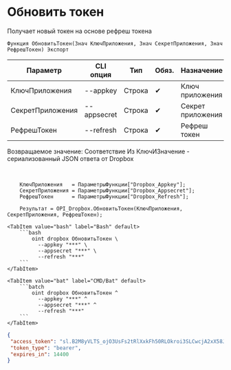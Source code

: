 ﻿---
sidebar_position: 3
description: Обновить токен и другие функции для работы с Dropbox в Открытом пакете интеграций - бесплатной open-source библиотеке интеграций для 1С:Предприятие 8, OneScript и CLI
keywords: [1C, 1С, 1С:Предприятие, 1С:Предприятие 8.3, API, Интеграция, Сервисы, Обмен, OneScript, CLI, Dropbox]
---


# Обновить токен
 Получает новый токен на основе рефреш токена



`Функция ОбновитьТокен(Знач КлючПриложения, Знач СекретПриложения, Знач РефрешТокен) Экспорт`

  | Параметр | CLI опция | Тип | Обяз. | Назначение |
  |-|-|-|-|-|
  | КлючПриложения | --appkey | Строка | &#x2714; | Ключ приложения |
  | СекретПриложения | --appsecret | Строка | &#x2714; | Секрет приложения |
  | РефрешТокен | --refresh | Строка | &#x2714; | Рефреш токен |

  
  Возвращаемое значение:   Соответствие Из КлючИЗначение - сериализованный JSON ответа от Dropbox

<br/>



```bsl title="Пример использования для 1С:Предприятие/OneScript"
    КлючПриложения   = ПараметрыФункции["Dropbox_Appkey"];
    СекретПриложения = ПараметрыФункции["Dropbox_Appsecret"];
    РефрешТокен      = ПараметрыФункции["Dropbox_Refresh"];

    Результат = OPI_Dropbox.ОбновитьТокен(КлючПриложения, СекретПриложения, РефрешТокен);
```
    

 <Tabs>
  
    <TabItem value="bash" label="Bash" default>
        ```bash
            oint dropbox ОбновитьТокен \
              --appkey "***" \
              --appsecret "***" \
              --refresh "***"
        ```
    </TabItem>
  
    <TabItem value="bat" label="CMD/Bat" default>
        ```batch
            oint dropbox ОбновитьТокен ^
              --appkey "***" ^
              --appsecret "***" ^
              --refresh "***"
        ```
    </TabItem>
</Tabs>


```json title="Результат"
{
 "access_token": "sl.B2M8yVLTS_ojO3UsFs2tRlXxkFh50RLOkroi3SLCwcjA2xX58JY__GXKh9vPGnGcfDkkTJJYB1Wn9tFvj6cRs3w04TnfaBQnJiOfUb58UHexTCAdck9xNFIBAQjuAQKUtkoht66bvsu4oh6Wl6gQpvU",
 "token_type": "bearer",
 "expires_in": 14400
}
```
